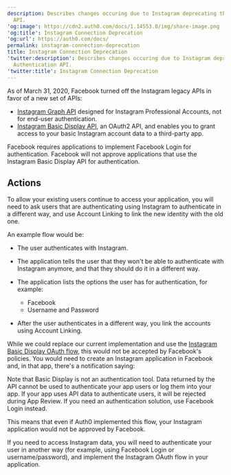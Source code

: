 ```yaml
---
description: Describes changes occuring due to Instagram deprecating their Authentication
  API.
'og:image': https://cdn2.auth0.com/docs/1.14553.0/img/share-image.png
'og:title': Instagram Connection Deprecation
'og:url': https://auth0.com/docs/
permalink: instagram-connection-deprecation
title: Instagram Connection Deprecation
'twitter:description': Describes changes occuring due to Instagram deprecating their
  Authentication API.
'twitter:title': Instagram Connection Deprecation
---
```

As of March 31, 2020, Facebook turned off the Instagram legacy APIs in favor of a new set of APIs:

* [Instagram Graph API](https://developers.facebook.com/docs/instagram-api) designed for Instagram Professional Accounts, not for end-user authentication.
* [Instagram Basic Display API](https://developers.facebook.com/docs/instagram-basic-display-api), an OAuth2 API, and enables you to grant access to your basic Instagram account data to a third-party app.

Facebook requires applications to implement Facebook Login for authentication. Facebook will not approve applications that use the Instagram Basic Display API for authentication.

## Actions

To allow your existing users continue to access your application, you will need to ask users that are authenticating using Instagram to authenticate in a different way, and use Account Linking to link the new identity with the old one.

An example flow would be:

* The user authenticates with Instagram.
* The application tells the user that they won't be able to authenticate with Instagram anymore, and that they should do it in a different way.
* The application lists the options the user has for authentication, for example:

  + Facebook
  + Username and Password
* After the user authenticates in a different way, you link the accounts using Account Linking.

While we could replace our current implementation and use the [Instagram Basic Display OAuth flow](https://developers.facebook.com/docs/instagram-basic-display-api/guides/getting-access-tokens-and-permissions), this would not be accepted by Facebook's policies. You would need to create an Instagram application in Facebook and, in that app, there's a notification saying:

<Callout icon="file-lines" color="#0EA5E9" iconType="regular">

Note that Basic Display is not an authentication tool. Data returned by the API cannot be used to authenticate your app users or log them into your app. If your app uses API data to authenticate users, it will be rejected during App Review. If you need an authentication solution, use Facebook Login instead.

</Callout>

This means that even if Auth0 implemented this flow, your Instagram application would not be approved by Facebook.

If you need to access Instagram data, you will need to authenticate your user in another way (for example, using Facebook Login or username/password), and implement the Instagram <Tooltip tip="OAuth 2.0: Authorization framework that defines authorization protocols and workflows." cta="View Glossary" href="/glossary?term=OAuth">OAuth</Tooltip> flow in your application.
